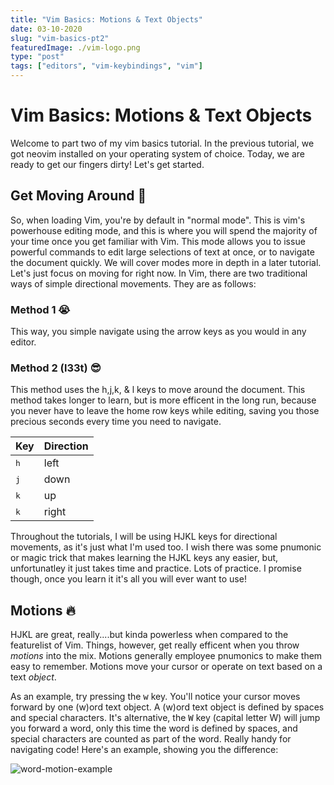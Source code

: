 ```yaml
---
title: "Vim Basics: Motions & Text Objects"
date: 03-10-2020
slug: "vim-basics-pt2"
featuredImage: ./vim-logo.png
type: "post"
tags: ["editors", "vim-keybindings", "vim"]
---
```


# Vim Basics: Motions & Text Objects

Welcome to part two of my vim basics tutorial. In the previous tutorial, we got neovim installed on your operating system of choice. Today, we are ready to get our fingers dirty! Let's get started.

## Get Moving Around 🚀

So, when loading Vim, you're by default in "normal mode". This is vim's powerhouse editing mode, and this is where you will spend the majority of your time once you get familiar with Vim. This mode allows you to issue powerful commands to edit large selections of text at once, or to navigate the document quickly. We will cover modes more in depth in a later tutorial. Let's just focus on moving for right now. In Vim, there are two traditional ways of simple directional movements. They are as follows:

### Method 1 😭

This way, you simple navigate using the arrow keys as you would in any editor.

### Method 2 (l33t) 😎

This method uses the h,j,k, & l keys to move around the document. This method takes longer to learn, but is more efficent in the long run, because you never have to leave the home row keys while editing, saving you those precious seconds every time you need to navigate.

| Key          | Direction |
| ------------ | --------- |
| <kbd>h</kbd> | left      |
| <kbd>j</kbd> | down      |
| <kbd>k</kbd> | up        |
| <kbd>k</kbd> | right     |

Throughout the tutorials, I will be using HJKL keys for directional movements, as it's just what I'm used too. I wish there was some pnumonic or magic trick that makes learning the HJKL keys any easier, but, unfortunatley it just takes time and practice.
Lots of practice. I promise though, once you learn it it's all you will ever want to use!

## Motions 🔥

HJKL are great, really....but kinda powerless when compared to the featurelist of Vim. Things, however, get really efficent when you throw _motions_ into the mix. Motions generally employee pnumonics to make them easy to remember. Motions move your cursor or operate on text based on a text _object_.

As an example, try pressing the <kbd>w</kbd> key. You'll notice your cursor moves forward by one (w)ord text object. A (w)ord text object is defined by spaces and special characters.
It's alternative, the <kbd>W</kbd> key (capital letter W) will jump you forward a word, only this time the word is defined by spaces, and special characters are counted as part of the word.
Really handy for navigating code! Here's an example, showing you the difference:

![word-motion-example](wexample.gif)
